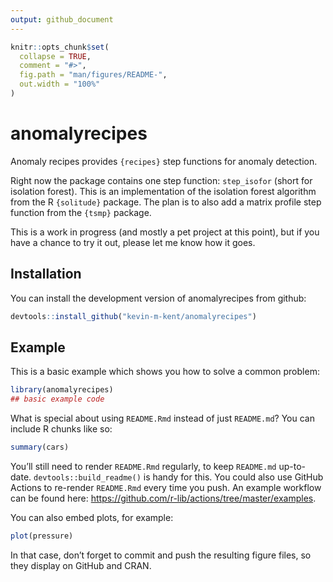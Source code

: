 ```yaml
---
output: github_document
---
```


<!-- README.md is generated from README.Rmd. Please edit that file -->

```r
knitr::opts_chunk$set(
  collapse = TRUE,
  comment = "#>",
  fig.path = "man/figures/README-",
  out.width = "100%"
)
```

# anomalyrecipes

<!-- badges: start -->
<!-- badges: end -->

Anomaly recipes provides ```{recipes}``` step functions for anomaly detection. 

Right now the package contains one step function: ```step_isofor``` (short for isolation forest). This is an implementation of the isolation forest algorithm from the R ```{solitude}``` package. The plan is to also add a matrix profile step function from the ```{tsmp}``` package.

This is a work in progress (and mostly a pet project at this point), but if you have a chance to try it out, please let me know how it goes. 

## Installation

You can install the development version of anomalyrecipes from github:

``` r
devtools::install_github("kevin-m-kent/anomalyrecipes")
```

## Example

This is a basic example which shows you how to solve a common problem:

```r
library(anomalyrecipes)
## basic example code
```

What is special about using `README.Rmd` instead of just `README.md`? You can include R chunks like so:

```r
summary(cars)
```

You'll still need to render `README.Rmd` regularly, to keep `README.md` up-to-date. `devtools::build_readme()` is handy for this. You could also use GitHub Actions to re-render `README.Rmd` every time you push. An example workflow can be found here: <https://github.com/r-lib/actions/tree/master/examples>.

You can also embed plots, for example:

```r
plot(pressure)
```

In that case, don't forget to commit and push the resulting figure files, so they display on GitHub and CRAN.
